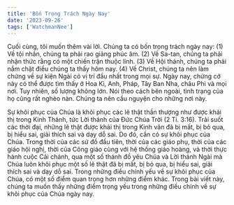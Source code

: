 ```yaml
---
title: 'Bốn Trọng Trách Ngày Nay'
date: '2023-09-26'
tags: ['WatchmanNee']
---
```


Cuối cùng, tôi muốn thêm vài lời. Chúng ta có bốn trọng trách ngày nay: (1) Về tội nhân, chúng ta phải rao giảng phúc âm. (2) Về Sa-tan, chúng ta phải nhận thức rằng có một chiến trận thuộc linh. (3) Về Hội thánh, chúng ta phải nắm chặt điều chúng ta thấy hôm nay. (4) Về Christ, chúng ta nên làm chứng về sự kiện Ngài có vị trí đầu nhất trong mọi sự. Ngày nay, chứng cớ này có thể được tìm thấy ở Hoa Kì, Anh, Pháp, Tây Ban Nha, châu Phi và mọi nơi. Tuy nhiên, số lượng không lớn. Nói theo cách bên ngoài, tình trạng của họ cũng rất nghèo nàn. Chúng ta nên cầu nguyện cho những nơi này.

Sự khôi phục của Chúa là khôi phục các lẽ thật thần thượng như được khải thị trong Kinh Thánh, tức Lời thánh của Đức Chúa Trời (2 Ti. 3:16). Trải suốt các thời đại, những lẽ thật được khải thị trong Kinh văn đã bị mất, bị bỏ qua, bị hiểu sai, giải thích sai và dạy dỗ sai. Do đó, cần có sự khôi phục của Chúa. Trong thời của các sứ đồ đầu tiên, thời của các giáo phụ, thời của các giáo hội nghị, thời của Công giáo cùng với hệ thống giáo hoàng, và thời thực hành cuộc Cải chánh, qua một số thánh đồ yêu Chúa và Lời thánh Ngài mà Chúa luôn khôi phục một số lẽ thật đã bị mất, bị bỏ qua, bị hiểu sai, giải thích sai và dạy dỗ sai. Trong những điều chính yếu về sự khôi phục của Chúa, có một số điểm quan trọng hơn những điểm khác. Trong bài viết này, chúng ta muốn thấy những điểm trọng yếu trong những điều chính về sự khôi phục của Chúa
ngày nay.